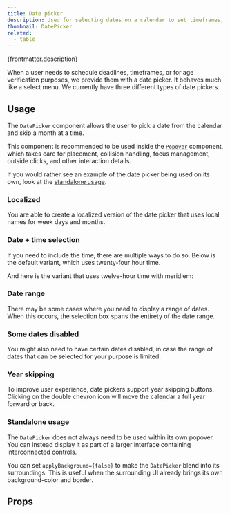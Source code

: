 ```yaml
---
title: Date picker
description: Used for selecting dates on a calendar to set timeframes, deadlines, and more.
thumbnail: DatePicker
related:
  - table
---
```


<p>{frontmatter.description}</p>

<LiveExample src='DatePicker.main.jsx' truncate={false}>
  <AllExamples.DatePickerMainExample client:load />
</LiveExample>

When a user needs to schedule deadlines, timeframes, or for age verification purposes, we provide them with a date picker. It behaves much like a select menu. We currently have three different types of date pickers.

## Usage

The `DatePicker` component allows the user to pick a date from the calendar and skip a month at a time.

This component is recommended to be used inside the [`Popover`](popover) component, which takes care for placement, collision handling, focus management, outside clicks, and other interaction details.

<LiveExample src='DatePicker.basic.jsx' truncate={true}>
  <AllExamples.DatePickerBasicExample client:load />
</LiveExample>

If you would rather see an example of the date picker being used on its own, look at the [standalone usage](#standalone-usage).

### Localized

You are able to create a localized version of the date picker that uses local names for week days and months.

<LiveExample src='DatePicker.localized.jsx' truncate={true}>
  <AllExamples.DatePickerLocalizedExample client:load />
</LiveExample>

### Date + time selection

If you need to include the time, there are multiple ways to do so. Below is the default variant, which uses twenty-four hour time.

<LiveExample src='DatePicker.withtime.jsx' truncate={true}>
  <AllExamples.DatePickerWithTimeExample client:load />
</LiveExample>

And here is the variant that uses twelve-hour time with meridiem:

<LiveExample src='DatePicker.withcombinedtime.jsx' truncate={true}>
  <AllExamples.DatePickerWithCombinedTimeExample client:load />
</LiveExample>

### Date range

There may be some cases where you need to display a range of dates. When this occurs, the selection box spans the entirety of the date range.

<LiveExample src='DatePicker.daterange.jsx' truncate={true}>
  <AllExamples.DatePickerDateRangeExample client:load />
</LiveExample>

### Some dates disabled

You might also need to have certain dates disabled, in case the range of dates that can be selected for your purpose is limited.

<LiveExample src='DatePicker.datesdisabled.jsx' truncate={true}>
  <AllExamples.DatePickerDatesDisabledExample client:load />
</LiveExample>

### Year skipping

To improve user experience, date pickers support year skipping buttons. Clicking on the double chevron icon will move the calendar a full year forward or back.

<LiveExample src='DatePicker.withyear.jsx' truncate={true}>
  <AllExamples.DatePickerWithYearExample client:load />
</LiveExample>

### Standalone usage

The `DatePicker` does not always need to be used within its own popover. You can instead display it as part of a larger interface containing interconnected controls.

You can set `applyBackground={false}` to make the `DatePicker` blend into its surroundings. This is useful when the surrounding UI already brings its own background-color and border.

<LiveExample src='DatePicker.menu.jsx' truncate={true}>
  <AllExamples.DatePickerMenuExample client:load />
</LiveExample>

## Props

<PropsTable path='@itwin/itwinui-react/esm/core/DatePicker/DatePicker.d.ts' />

